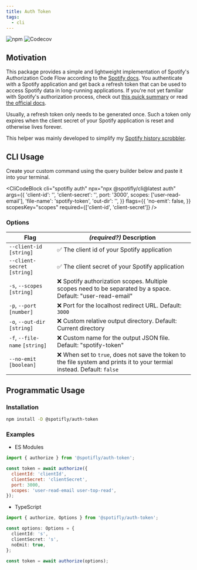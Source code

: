 ```yaml
---
title: Auth Token
tags:
  - cli
---
```


![npm](https://img.shields.io/npm/v/@spotifly/auth-token) ![Codecov](https://codecov.io/gh/eegli/spotifly/branch/main/graph/badge.svg?flag=auth-token)

## Motivation

This package provides a simple and lightweight implementation of Spotify's Authorization Code Flow according to the [Spotify docs](https://developer.spotify.com/documentation/general/guides/authorization/code-flow/). You authenticate with a Spotify application and get back a refresh token that can be used to access Spotify data in long-running applications. If you're not yet familiar with Spotify's authorization process, check out [this quick summary](/docs/authorization) or read [the official docs](https://developer.spotify.com/documentation/general/guides/authorization/).

Usually, a refresh token only needs to be generated once. Such a token only expires when the client secret of your Spotify application is reset and otherwise lives forever.

This helper was mainly developed to simplify my [Spotify history scrobbler](https://github.com/eegli/spotify-history).

## CLI Usage

Create your custom command using the query builder below and paste it into your terminal.


<CliCodeBlock
  cli="spotifly auth"
  npx="npx @spotifly/cli@latest auth"
  args={{
    'client-id': '',
    'client-secret': '',
    port: '3000',
    scopes: ['user-read-email'],
    'file-name': 'spotify-token',
    'out-dir': '',
  }}
  flags={{
    'no-emit': false,
  }}
  scopesKey="scopes"
  required={['client-id', 'client-secret']}
/>

### Options

| Flag                           | _(required?)_ Description                                                                                                 |
| ------------------------------ | ------------------------------------------------------------------------------------------------------------------------- |
| `--client-id` `[string]`       | ✅ The client id of your Spotify application                                                                              |
| `--client-secret` `[string]`   | ✅ The client secret of your Spotify application                                                                          |
| `-s`, `--scopes` `[string]`    | ❌ Spotify authorization scopes. Multiple scopes need to be separated by a space. Default: "user-read-email"              |
| `-p`, `--port` `[number]`      | ❌ Port for the localhost redirect URL. Default: `3000`                                                                   |
| `-o`, `--out-dir` `[string]`   | ❌ Custom relative output directory. Default: Current directory                                                           |
| `-f`, `--file-name` `[string]` | ❌ Custom name for the output JSON file. Default: "spotify-token"                                                         |
| `--no-emit` `[boolean]`        | ❌ When set to `true`, does not save the token to the file system and prints it to your termial instead. Default: `false` |

## Programmatic Usage

### Installation

```bash npm2yarn
npm install -D @spotifly/auth-token
```

### Examples

- ES Modules

```js
import { authorize } from '@spotifly/auth-token';

const token = await authorize({
  clientId: 'clientId',
  clientSecret: 'clientSecret',
  port: 3000,
  scopes: 'user-read-email user-top-read',
});
```

- TypeScript

```ts
import { authorize, Options } from '@spotifly/auth-token';

const options: Options = {
  clientId: 's',
  clientSecret: 's',
  noEmit: true,
};

const token = await authorize(options);
```
